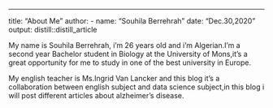 ---
title: "About Me"
author: 
  - name: "Souhila Berrehrah" 
date: "Dec.30,2020"
output: distill::distill_article




My name is Souhila Berrehrah, i'm 26 years old and i'm Algerian.I'm a second year Bachelor student in Biology at the University of Mons,it's a great opportunity for me to study in one of the best university in Europe.

My english teacher is Ms.Ingrid Van Lancker and this blog it's a collaboration between english subject and data science subject,in this blog i will post different articles about alzheimer's disease.








